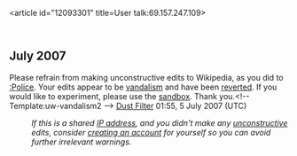 <article id="12093301" title=User talk:69.157.247.109>
	<talkpage id="12093301" title="User talk:69.157.247.109">


== July 2007 ==
{{{icon|[[Image:Information.svg|25px]] }}}Please refrain from making unconstructive edits to Wikipedia, as you did to [[:Police]]. Your edits appear to be [[Wikipedia:Vandalism|vandalism]] and have been [[Help:Reverting|reverted]]. If you would like to experiment, please use the [[Wikipedia:Sandbox|sandbox]]. Thank you.&lt;!-- Template:uw-vandalism2 --&gt; [[User:Dust Filter|Dust Filter]] 01:55, 5 July 2007 (UTC)
:''If this is a shared [[IP address]], and you didn't make any [[Wikipedia:vandalism|unconstructive]] edits, consider [[Wikipedia:Why create an account?|creating an account]] for yourself so you can avoid further irrelevant warnings.''
	</talkpage>
</article>